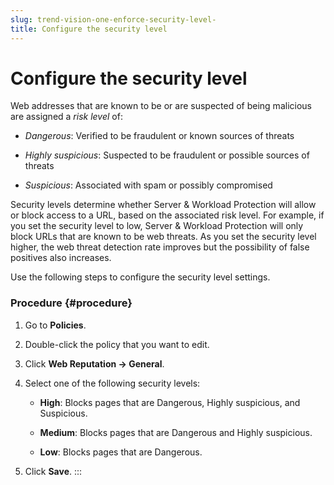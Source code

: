 ```yaml
---
slug: trend-vision-one-enforce-security-level-
title: Configure the security level
---
```

# Configure the security level

Web addresses that are known to be or are suspected of being malicious are assigned a *risk level* of:

- *Dangerous*: Verified to be fraudulent or known sources of threats

- *Highly suspicious*: Suspected to be fraudulent or possible sources of threats

- *Suspicious*: Associated with spam or possibly compromised

Security levels determine whether Server & Workload Protection will allow or block access to a URL, based on the associated risk level. For example, if you set the security level to low, Server & Workload Protection will only block URLs that are known to be web threats. As you set the security level higher, the web threat detection rate improves but the possibility of false positives also increases.

Use the following steps to configure the security level settings.

### Procedure {#procedure}

1.  Go to **Policies**.

2.  Double-click the policy that you want to edit.

3.  Click **Web Reputation → General**.

4.  Select one of the following security levels:

    - **High**: Blocks pages that are Dangerous, Highly suspicious, and Suspicious.

    - **Medium**: Blocks pages that are Dangerous and Highly suspicious.

    - **Low**: Blocks pages that are Dangerous.

5.  Click **Save**.
:::
